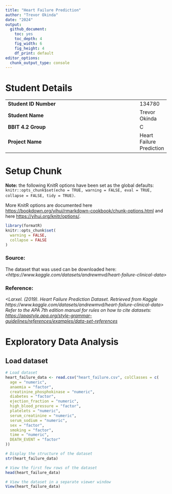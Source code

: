 ```yaml
---
title: "Heart Failure Prediction"
author: "Trevor Okinda"
date: "2024"
output:
  github_document: 
    toc: yes
    toc_depth: 4
    fig_width: 6
    fig_height: 4
    df_print: default
editor_options:
  chunk_output_type: console
---
```


# Student Details

|                                              |     |
|----------------------------------------------|-----|
| **Student ID Number**                        | 134780 |
| **Student Name**                             | Trevor Okinda |
| **BBIT 4.2 Group**                           | C |
| **Project Name**                             | Heart Failure Prediction |

# Setup Chunk

**Note:** the following KnitR options have been set as the global defaults: <BR> `knitr::opts_chunk$set(echo = TRUE, warning = FALSE, eval = TRUE, collapse = FALSE, tidy = TRUE)`.

More KnitR options are documented here <https://bookdown.org/yihui/rmarkdown-cookbook/chunk-options.html> and here <https://yihui.org/knitr/options/>.

```r
library(formatR)
knitr::opts_chunk$set(
  warning = FALSE,
  collapse = FALSE
)
```

### Source: 

The dataset that was used can be downloaded here: *\<https://www.kaggle.com/datasets/andrewmvd/heart-failure-clinical-data\>*

### Reference:

*\<Larxel. (2019). Heart Failure Prediction Dataset. Retrieved from Kaggle
https://www.kaggle.com/datasets/andrewmvd/heart-failure-clinical-data\>\
Refer to the APA 7th edition manual for rules on how to cite datasets: <https://apastyle.apa.org/style-grammar-guidelines/references/examples/data-set-references>*

# Exploratory Data Analysis
## Load dataset
```r
# Load dataset
heart_failure_data <- read.csv("heart_failure.csv", colClasses = c(
  age = "numeric",
  anaemia = "factor",
  creatinine_phosphokinase = "numeric",
  diabetes = "factor",
  ejection_fraction = "numeric",
  high_blood_pressure = "factor",
  platelets = "numeric",
  serum_creatinine = "numeric",
  serum_sodium = "numeric",
  sex = "factor",
  smoking = "factor",
  time = "numeric",
  DEATH_EVENT = "factor"
))

# Display the structure of the dataset
str(heart_failure_data)

# View the first few rows of the dataset
head(heart_failure_data)

# View the dataset in a separate viewer window
View(heart_failure_data)
```

